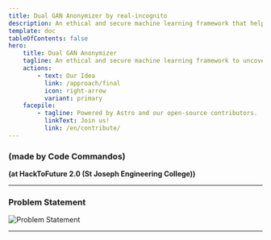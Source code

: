 ```yaml
---
title: Dual GAN Anonymizer by real-incognito
description: An ethical and secure machine learning framework that helps businesses uncover customer trends while anonymizing user identities, addressing privacy concerns in today's data-driven world..
template: doc
tableOfContents: false
hero:
    title: Dual GAN Anonymizer
    tagline: An ethical and secure machine learning framework to uncover customer trends while anonymizing user identities.
    actions:
        - text: Our Idea
          link: /approach/final
          icon: right-arrow
          variant: primary
    facepile:
        - tagline: Powered by Astro and our open-source contributors.
          linkText: Join us!
          link: /en/contribute/
---
```


### (made by Code Commandos)

**(at HackToFuture 2.0 (St Joseph Engineering College))**

---

### Problem Statement

![Problem Statement](./images/problem-statement.png)

---
